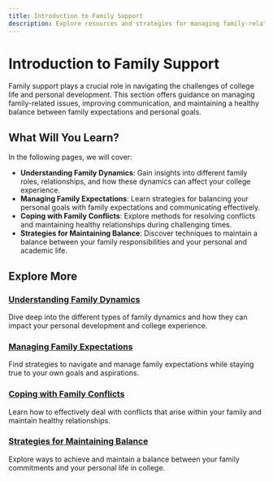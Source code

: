 ```yaml
---
title: Introduction to Family Support
description: Explore resources and strategies for managing family-related challenges and maintaining healthy family relationships.
---
```


# Introduction to Family Support

Family support plays a crucial role in navigating the challenges of college life and personal development. This section offers guidance on managing family-related issues, improving communication, and maintaining a healthy balance between family expectations and personal goals.

## What Will You Learn?

In the following pages, we will cover:

- **Understanding Family Dynamics**: Gain insights into different family roles, relationships, and how these dynamics can affect your college experience.
- **Managing Family Expectations**: Learn strategies for balancing your personal goals with family expectations and communicating effectively.
- **Coping with Family Conflicts**: Explore methods for resolving conflicts and maintaining healthy relationships during challenging times.
- **Strategies for Maintaining Balance**: Discover techniques to maintain a balance between your family responsibilities and your personal and academic life.

## Explore More

### [Understanding Family Dynamics](/family-support/dynamics)
Dive deep into the different types of family dynamics and how they can impact your personal development and college experience.

### [Managing Family Expectations](/family-support/expectations)
Find strategies to navigate and manage family expectations while staying true to your own goals and aspirations.

### [Coping with Family Conflicts](/family-support/conflicts)
Learn how to effectively deal with conflicts that arise within your family and maintain healthy relationships.

### [Strategies for Maintaining Balance](/family-support/balance)
Explore ways to achieve and maintain a balance between your family commitments and your personal life in college.
